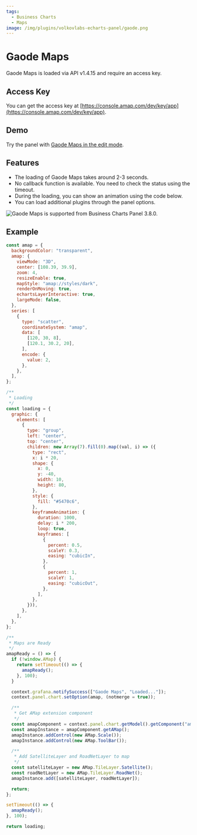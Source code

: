 ```yaml
---
tags:
  - Business Charts
  - Maps
image: /img/plugins/volkovlabs-echarts-panel/gaode.png
---
```



# Gaode Maps

Gaode Maps is loaded via API v1.4.15 and require an access key.

## Access Key

You can get the access key at [https://console.amap.com/dev/key/app](https://console.amap.com/dev/key/app).

## Demo

Try the panel with [Gaode Maps in the edit mode](https://echarts.volkovlabs.io/d/X1mkMIFVz/geo-map?orgId=1&editPanel=17).

## Features

- The loading of Gaode Maps takes around 2-3 seconds.
- No callback function is available. You need to check the status using the timeout.
- During the loading, you can show an animation using the code below.
- You can load additional plugins through the panel options.

<Image
  title="Gaode Maps is supported from Business Charts Panel 3.8.0."
  src="/img/plugins/volkovlabs-echarts-panel/gaode.png"
/>

## Example

```js
const amap = {
  backgroundColor: "transparent",
  amap: {
    viewMode: "3D",
    center: [108.39, 39.9],
    zoom: 4,
    resizeEnable: true,
    mapStyle: "amap://styles/dark",
    renderOnMoving: true,
    echartsLayerInteractive: true,
    largeMode: false,
  },
  series: [
    {
      type: "scatter",
      coordinateSystem: "amap",
      data: [
        [120, 30, 8],
        [120.1, 30.2, 20],
      ],
      encode: {
        value: 2,
      },
    },
  ],
};

/**
 * Loading
 */
const loading = {
  graphic: {
    elements: [
      {
        type: "group",
        left: "center",
        top: "center",
        children: new Array(7).fill(0).map((val, i) => ({
          type: "rect",
          x: i * 20,
          shape: {
            x: 0,
            y: -40,
            width: 10,
            height: 80,
          },
          style: {
            fill: "#5470c6",
          },
          keyframeAnimation: {
            duration: 1000,
            delay: i * 200,
            loop: true,
            keyframes: [
              {
                percent: 0.5,
                scaleY: 0.3,
                easing: "cubicIn",
              },
              {
                percent: 1,
                scaleY: 1,
                easing: "cubicOut",
              },
            ],
          },
        })),
      },
    ],
  },
};

/**
 * Maps are Ready
 */
amapReady = () => {
  if (!window.AMap) {
    return setTimeout(() => {
      amapReady();
    }, 100);
  }

  context.grafana.notifySuccess(["Gaode Maps", "Loaded..."]);
  context.panel.chart.setOption(amap, (notmerge = true));

  /**
   * Get AMap extension component
   */
  const amapComponent = context.panel.chart.getModel().getComponent("amap");
  const amapInstance = amapComponent.getAMap();
  amapInstance.addControl(new AMap.Scale());
  amapInstance.addControl(new AMap.ToolBar());

  /**
   * Add SatelliteLayer and RoadNetLayer to map
   */
  const satelliteLayer = new AMap.TileLayer.Satellite();
  const roadNetLayer = new AMap.TileLayer.RoadNet();
  amapInstance.add([satelliteLayer, roadNetLayer]);

  return;
};

setTimeout(() => {
  amapReady();
}, 100);

return loading;
```
